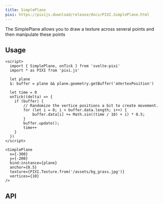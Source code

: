 ```yaml
---
title: SimplePlane
pixi: https://pixijs.download/release/docs/PIXI.SimplePlane.html
---
```


The SimplePlane allows you to draw a texture across several points and then manipulate these points

## Usage

```svelte live
<script>
  import { SimplePlane, onTick } from 'svelte-pixi'
  import * as PIXI from 'pixi.js'

  let plane
  $: buffer = plane && plane.geometry.getBuffer('aVertexPosition')

  let time = 0
  onTick((delta) => {
    if (buffer) {
        // Randomize the vertice positions a bit to create movement.
        for (let i = 0; i < buffer.data.length; i++) {
            buffer.data[i] += Math.sin((time / 10) + i) * 0.5;
        }
        buffer.update();
        time++
    }
  })
</script>

<SimplePlane
  x={-300}
  y={-200}
  bind:instance={plane}
  anchor={0.5}
  texture={PIXI.Texture.from('/assets/bg_grass.jpg')}
  vertices={10}
/>
```

## API

<ComponentAPI component="SimplePlane.svelte" />